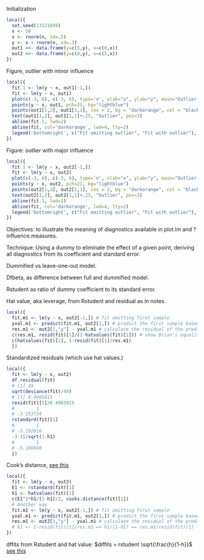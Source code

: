 Initialization

```r
local({
  set.seed(13121098)
  n <- 50
  x <- rnorm(n, sd=.5)
  y <- x + rnorm(n, sd=.3)
  out1 <<- data.frame(y=c(5,y), x=c(0,x))
  out2 <<- data.frame(y=c(0,y), x=c(5,x))
})

```


Figure, outlier with minor influence
```r
local({
  fit.1 <- lm(y ~ x, out1[-1,])
  fit <- lm(y ~ x, out1)
  plot(c(-3, 6), c(-3, 6), type='n', xlab="x", ylab="y", main="Outlier with minor influence")
  points(y ~ x, out1, pch=21, bg="lightblue")
  points(out1[1,2], out1[1,1], cex = 2, bg = "darkorange", col = "black", pch = 21)
  text(out1[1,2], out1[1,1]+.25, "Outlier", pos=3)
  abline(fit.1, lwd=2)
  abline(fit, col='darkorange', lwd=4, lty=2)
  legend('bottomright', c("Fit omitting outlier", "Fit with outlier"), lty=1:2, col=c("black", "darkorange"), lwd=c(2,4))
})
```


Figure: outlier with major influence
```r
local({
  fit.1 <- lm(y ~ x, out2[-1,])
  fit <- lm(y ~ x, out2)
  plot(c(-3, 6), c(-3, 6), type='n', xlab="x", ylab="y", main="Outlier with major influence")
  points(y ~ x, out2, pch=21, bg="lightblue")
  points(out2[1,2], out2[1,1], cex = 2, bg = "darkorange", col = "black", pch = 21)
  text(out2[1,2], out2[1,1]+.25, "Outlier", pos=3)
  abline(fit.1, lwd=2)
  abline(fit, col='darkorange', lwd=4, lty=2)
  legend('bottomright', c("Fit omitting outlier", "Fit with outlier"), lty=1:2, col=c("black", "darkorange"), lwd=c(2,4))
})
```


Objectives: to illustrate the meaning of diagnostics available in plot.lm and ?influence.measures.

Technique: Using a dummy to eliminate the effect of a given point, deriving all diagnostics from its coefficient and standard error.

Dummified vs leave-one-out model.

Dfbeta, as difference between full and dummified model.

Rstudent as ratio of dummy coefficient to its standard error.

Hat value, aka leverage, from Rstudent and residual as in notes.

```r
local({
  fit.m1 <- lm(y ~ x, out2[-1,]) # fit omitting first sample
  yval.m1 <- predict(fit.m1, out2[1,]) # predict the first sample based on that fit
  res.m1 <- out2[1,"y"] - yval.m1 # calculate the residual of the prediction
  c(res.m1, resid(fit)[1]/(1-hatvalues(fit)[1])) # show Brian's equality is true
  c(hatvalues(fit)[1], 1-resid(fit)[1]/res.m1)
  })
```

Standardized residuals (which use hat values.)

```r
local({
  fit <- lm(y ~ x, out2)
  df.residual(fit)
  # [1] 49
  sqrt(deviance(fit)/49)
  # [1] 0.4965815
  resid(fit)[1]/0.4965815
  #        1 
  # -3.153734 
  rstandard(fit)[1]
  #        1 
  # -5.192816 
  -3.15/sqrt(1-h1)
  #        1 
  # -5.186668
  })
```


Cook's distance, [see this](https://en.wikipedia.org/wiki/Cook's_distance)

```r
local({
  fit <- lm(y ~ x, out2)
  E1 <- rstandard(fit)[1]
  h1 <- hatvalues(fit)[1]
  c(E1^2*h1/(1-h1)/2, cooks.distance(fit)[1])
  # Another way
  fit.m1 <- lm(y ~ x, out2[-1,]) # fit omitting first sample
  yval.m1 <- predict(fit.m1, out2[1,]) # predict the first sample based on that fit
  res.m1 <- out2[1,"y"] - yval.m1 # calculate the residual of the prediction
  # h1 <- 1-resid(fit)[1]/res.m1 => h1/(1-h1) == res.m1/resid(fit)[1] - 1
})
```


dffits from Rstudent and hat value: $diffits = rstudent \sqrt{\frac{h}{1-h}}$ [see this](https://en.wikipedia.org/wiki/DFFITS)


